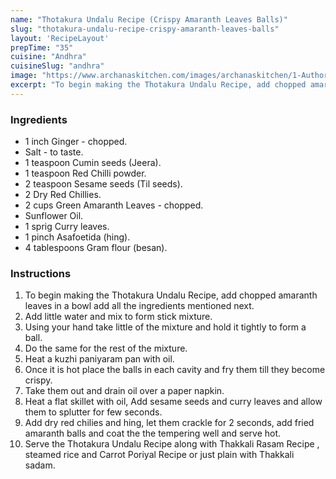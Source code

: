 ---
name: "Thotakura Undalu Recipe (Crispy Amaranth Leaves Balls)"
slug: "thotakura-undalu-recipe-crispy-amaranth-leaves-balls"
layout: 'RecipeLayout'
prepTime: "35"
cuisine: "Andhra"
cuisineSlug: "andhra"
image: "https://www.archanaskitchen.com/images/archanaskitchen/1-Author/sibyl_sunitha/Thotakura_Undal_Recipe_Crispy_Amaranth_Leaves_Balls_.jpg"
excerpt: "To begin making the Thotakura Undalu Recipe, add chopped amaranth leaves in a bowl add all the ingredients mentioned next"
---

### Ingredients

- 1 inch Ginger - chopped.
- Salt - to taste.
- 1 teaspoon Cumin seeds (Jeera).
- 1 teaspoon Red Chilli powder.
- 2 teaspoon Sesame seeds (Til seeds).
- 2 Dry Red Chillies.
- 2 cups Green Amaranth Leaves - chopped.
- Sunflower Oil.
- 1 sprig Curry leaves.
- 1 pinch Asafoetida (hing).
- 4 tablespoons Gram flour (besan).

### Instructions

1. To begin making the Thotakura Undalu Recipe, add chopped amaranth leaves in a bowl add all the ingredients mentioned next.
1. Add little water and mix to form stick mixture.
1. Using your hand take little of the mixture and hold it tightly to form a ball.
1. Do the same for the rest of the mixture.
1. Heat a kuzhi paniyaram pan with oil.
1. Once it is hot place the balls in each cavity and fry them till they become crispy.
1. Take them out and drain oil over a paper napkin.
1. Heat a flat skillet with oil, Add sesame seeds and curry leaves and allow them to splutter for few seconds.
1. Add dry red chilies and hing, let them crackle for 2 seconds, add fried amaranth balls and coat the the tempering well and serve hot.
1. Serve the Thotakura Undalu Recipe along with Thakkali Rasam Recipe , steamed rice and Carrot Poriyal Recipe or just plain with Thakkali sadam.

